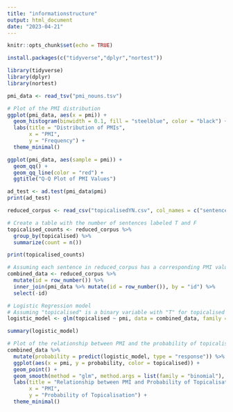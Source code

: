 ```yaml
---
title: "informationstructure"
output: html_document
date: "2023-04-21"
---
```


```r
knitr::opts_chunk$set(echo = TRUE)
```

```r
install.packages(c("tidyverse","dplyr","nortest"))
```

```r
library(tidyverse)
library(dplyr)
library(nortest)
```

```r
pmi_data <- read_tsv("pmi_nouns.tsv")

# Plot of the PMI distribution
ggplot(pmi_data, aes(x = pmi)) +
  geom_histogram(binwidth = 0.1, fill = "steelblue", color = "black") +
  labs(title = "Distribution of PMIs",
       x = "PMI",
       y = "Frequency") +
  theme_minimal()
```

```r
ggplot(pmi_data, aes(sample = pmi)) +
  geom_qq() +
  geom_qq_line(color = "red") +
  ggtitle("Q-Q Plot of PMI Values")

ad_test <- ad.test(pmi_data$pmi)
print(ad_test)
```


```r
reduced_corpus <- read_csv("topicalisedYN.csv", col_names = c("sentence", "topicalised"))

# Create a table with the number of sentences labeled T and F
topicalised_counts <- reduced_corpus %>%
  group_by(topicalised) %>%
  summarize(count = n())

print(topicalised_counts)
```

```r
# Assuming each sentence in reduced_corpus has a corresponding PMI value in pmi_data
combined_data <- reduced_corpus %>%
  mutate(id = row_number()) %>%
  inner_join(pmi_data %>% mutate(id = row_number()), by = "id") %>%
  select(-id)

# Logistic Regression model
# Assuming "topicalised" is a binary variable with "T" for topicalised sentences and "F" for non-topicalised sentences
logistic_model <- glm(topicalised ~ pmi, data = combined_data, family = binomial(link = "logit"))

summary(logistic_model)

# Plot of the relationship between PMI and the probability of topicalisation
combined_data %>%
  mutate(probability = predict(logistic_model, type = "response")) %>%
  ggplot(aes(x = pmi, y = probability, color = topicalised)) +
  geom_point() +
  geom_smooth(method = "glm", method.args = list(family = "binomial"), se = FALSE) +
  labs(title = "Relationship between PMI and Probability of Topicalisation",
       x = "PMI",
       y = "Probability of Topicalisation") +
  theme_minimal()
```
